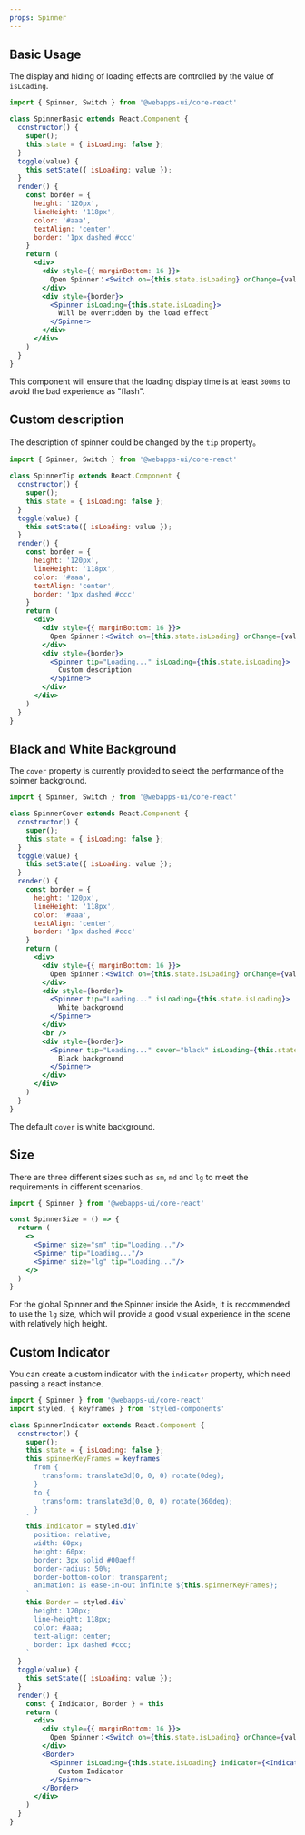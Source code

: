 ```yaml
---
props: Spinner
---
```


## Basic Usage

The display and hiding of loading effects are controlled by the value of `isLoading`.

```jsx tabs
import { Spinner, Switch } from '@webapps-ui/core-react'

class SpinnerBasic extends React.Component {
  constructor() {
    super();
    this.state = { isLoading: false };
  }
  toggle(value) {
    this.setState({ isLoading: value });
  }
  render() {
    const border = {
      height: '120px',
      lineHeight: '118px',
      color: '#aaa',
      textAlign: 'center',
      border: '1px dashed #ccc'
    }
    return (
      <div>
        <div style={{ marginBottom: 16 }}>
          Open Spinner：<Switch on={this.state.isLoading} onChange={value => this.toggle(value)} />
        </div>
        <div style={border}>
          <Spinner isLoading={this.state.isLoading}>
            Will be overridden by the load effect
          </Spinner>
        </div>
      </div>
    )
  }
}
```

This component will ensure that the loading display time is at least `300ms` to avoid the bad experience as "flash".

## Custom description

The description of spinner could be changed by the `tip` property。

```jsx tabs
import { Spinner, Switch } from '@webapps-ui/core-react'

class SpinnerTip extends React.Component {
  constructor() {
    super();
    this.state = { isLoading: false };
  }
  toggle(value) {
    this.setState({ isLoading: value });
  }
  render() {
    const border = {
      height: '120px',
      lineHeight: '118px',
      color: '#aaa',
      textAlign: 'center',
      border: '1px dashed #ccc'
    }
    return (
      <div>
        <div style={{ marginBottom: 16 }}>
          Open Spinner：<Switch on={this.state.isLoading} onChange={value => this.toggle(value)} />
        </div>
        <div style={border}>
          <Spinner tip="Loading..." isLoading={this.state.isLoading}>
            Custom description
          </Spinner>
        </div>
      </div>
    )
  }
}
```

## Black and White Background

The `cover` property is currently provided to select the performance of the spinner background.

```jsx tabs
import { Spinner, Switch } from '@webapps-ui/core-react'

class SpinnerCover extends React.Component {
  constructor() {
    super();
    this.state = { isLoading: false };
  }
  toggle(value) {
    this.setState({ isLoading: value });
  }
  render() {
    const border = {
      height: '120px',
      lineHeight: '118px',
      color: '#aaa',
      textAlign: 'center',
      border: '1px dashed #ccc'
    }
    return (
      <div>
        <div style={{ marginBottom: 16 }}>
          Open Spinner：<Switch on={this.state.isLoading} onChange={value => this.toggle(value)} />
        </div>
        <div style={border}>
          <Spinner tip="Loading..." isLoading={this.state.isLoading}>
            White background
          </Spinner>
        </div>
        <br />
        <div style={border}>
          <Spinner tip="Loading..." cover="black" isLoading={this.state.isLoading}>
            Black background
          </Spinner>
        </div>
      </div>
    )
  }
}
```

The default `cover` is white background.

## Size

There are three different sizes such as `sm`, `md` and `lg` to meet the requirements in different scenarios.

```jsx tabs
import { Spinner } from '@webapps-ui/core-react'

const SpinnerSize = () => {
  return (
    <>
      <Spinner size="sm" tip="Loading..."/>
      <Spinner tip="Loading..."/>
      <Spinner size="lg" tip="Loading..."/>
    </>
  )
}
```

For the global Spinner and the Spinner inside the Aside, it is recommended to use the `lg` size, which will provide a good visual experience in the scene with relatively high height.

## Custom Indicator

You can create a custom indicator with the `indicator` property, which need passing a react instance.

```jsx tabs
import { Spinner } from '@webapps-ui/core-react'
import styled, { keyframes } from 'styled-components'

class SpinnerIndicator extends React.Component {
  constructor() {
    super();
    this.state = { isLoading: false };
    this.spinnerKeyFrames = keyframes`
      from {
        transform: translate3d(0, 0, 0) rotate(0deg);
      }
      to {
        transform: translate3d(0, 0, 0) rotate(360deg);
      }
    `
    this.Indicator = styled.div`
      position: relative;
      width: 60px;
      height: 60px;
      border: 3px solid #00aeff
      border-radius: 50%;
      border-bottom-color: transparent;
      animation: 1s ease-in-out infinite ${this.spinnerKeyFrames};
    `
    this.Border = styled.div`
      height: 120px;
      line-height: 118px;
      color: #aaa;
      text-align: center;
      border: 1px dashed #ccc;
    `
  }
  toggle(value) {
    this.setState({ isLoading: value });
  }
  render() {
    const { Indicator, Border } = this
    return (
      <div>
        <div style={{ marginBottom: 16 }}>
          Open Spinner：<Switch on={this.state.isLoading} onChange={value => this.toggle(value)} />
        </div>
        <Border>
          <Spinner isLoading={this.state.isLoading} indicator={<Indicator />}>
            Custom Indicator
          </Spinner>
        </Border>
      </div>
    )
  }
}
```

